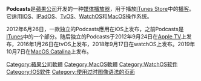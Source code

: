 {{Expand language|1=en|time=2020-08-13T03:08:15+00:00}}
{{Infobox software
| name = Podcasts
| logo = [[File:Podcasts_(iOS).svg|50px]] [[File:Podcasts_(macOS).png|50px]]
| logo size = 100px
| screenshot = 
| screenshot size =
| screenshot alt = 
| caption = 
| developer = [[蘋果公司|蘋果公司]]
| released = '''[[IOS|IOS]]：'''{{Start date and age|2012|06|26}}<br>'''[[TvOS|TvOS]]：'''{{Start date and age|2016|01|26}}<br>'''[[WatchOS|WatchOS]]：'''{{Start date and age|2018|09|17}}<br>'''[[HomePod|HomePod]]：'''{{Start date and age|2018|02|09}}<br>'''[[MacOS|MacOS]]：'''{{Start date and age|2019|10|07}}<br>'''[[Amazon_Echo|Amazon Echo]]：'''{{Start date and age|2019|12|13}}
| latest release version = '''macOS：'''1.0.0
| latest release date = {{Start date and age|2019|10|07}}
| latest preview version = 
| latest preview date = <!-- {{Start date and age|YYYY|MM|DD|df=yes/no}} -->
| operating system = [[IOS_6|IOS 6]]及後續版本<br>watchOS 5及後續版本<br>tvOS 9.1.1及後續版本<br>[[IPadOS|IPadOS]]<br>[[MacOS_Catalina|MacOS Catalina]]及後續版本
| replaces = [[ITunes|ITunes]]（macOS）
| size = 
| genre = 
| license = [[免費軟體|免費軟體]]
| website = <!-- {{URL|example.org}} -->
}}
'''Podcasts'''是[[蘋果公司|蘋果公司]]开发的一种[[媒体播放器|媒体播放器]]，用于播放[[ITunes_Store|ITunes Store]]中的[[播客|播客]]。它适用[[IOS|IOS]]、[[IPadOS|IPadOS]]、[[TvOS|TvOS]]、[[WatchOS|WatchOS]]和[[MacOS|MacOS]]操作系统。

2012年6月26日，一款独立的Podcasts應用在iOS上发布，之前Podcasts是[[ITunes|ITunes]]中的一个部分。随后独立的Podcasts于2012年9月24日在[[Apple_TV|Apple TV]]上发布，2016年1月26日在tvOS上发布，2018年9月17日在watchOS上发布。2019年10月7日在[[MacOS_Catalina|MacOS Catalina]]上发布。

{{Apple software}}
{{Apple}}
[[Category:蘋果公司軟體|Category:蘋果公司軟體]]
[[Category:MacOS軟體|Category:MacOS軟體]]
[[Category:WatchOS软件|Category:WatchOS软件]]
[[Category:IOS软件|Category:IOS软件]]
[[Category:使用过时图像语法的页面|Category:使用过时图像语法的页面]]